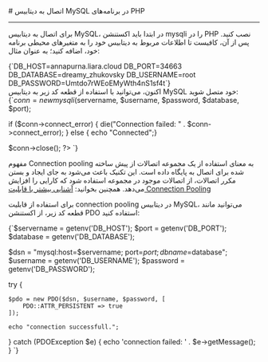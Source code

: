 

<Layout>
<Head>
<title>مستندات اتصال به دیتابیس MySQL در PHP - لیارا</title>
</Head>
# اتصال به دیتابیس MySQL در برنامه‌های PHP
<hr className="mb-2" />

برای اتصال به دیتابیس MySQL، در ابتدا باید اکستنشن <Important>mysqli</Important> را در PHP نصب کنید. پس از آن، کافیست تا 
اطلاعات مربوط به دیتابیس خود را 
به متغیرهای محیطی برنامه خود، اضافه کنید؛ به عنوان مثال:

<div className="h-2" />
    <div dir='ltr'>
    <Highlight className="bash">
        {`DB_HOST=annapurna.liara.cloud
DB_PORT=34663
DB_DATABASE=dreamy_zhukovsky
DB_USERNAME=root
DB_PASSWORD=Umtdo7rWEoEMyWth4nS1sf4t`}
    </Highlight>
    </div>
<div className="h-2" />
اکنون، می‌توانید با استفاده از قطعه کد زیر به دیتابیس MySQL خود متصل شوید:

<div className="h-2" />
    <div dir='ltr'>
    <Highlight className="php">
        {`<?php
$servername = getenv('DB_HOST');
$port = getenv('DB_PORT'); 
$username = getenv('DB_USERNAME'); 
$password = getenv('DB_PASSWORD'); 
$database = getenv('DB_DATABASE'); 

$conn = new mysqli($servername, $username, $password, $database, $port);

if ($conn->connect_error) {
    die("Connection failed: " . $conn->connect_error);
} else {
    echo "Connected";}

$conn->close();
?> `}
    </Highlight>
    </div>
<div className="h-2" />


<Section id="connection-pooling" title="استفاده از Connection Pooling" />

مفهوم Connection pooling به معنای استفاده از یک مجموعه اتصالات از پیش ساخته شده برای اتصال به پایگاه داده است. این تکنیک باعث می‌شود به جای ایجاد و بستن مکرر اتصالات، از اتصالات موجود در مجموعه استفاده شود که کارایی را افزایش می‌دهد.
<Alert variant='success'>همچنین بخوانید: <a className="blue-link" href="../../../../dbaas/details/connection-pool">آشنایی بیشتر با قابلیت Connection Pooling</a></Alert>

برای استفاده از قابلیت connection pooling در دیتابیس MySQL، می‌توانید مانند قطعه کد زیر، از اکستنشن <Important>PDO</Important> استفاده کنید:
<div className="h-2" />
  <div dir='ltr'>
  <Highlight className="php">
{`<?php

$servername = getenv('DB_HOST');
$port = getenv('DB_PORT'); 
$database = getenv('DB_DATABASE'); 

$dsn = "mysql:host=$servername; port=$port; dbname=$database";
$username = getenv('DB_USERNAME');
$password = getenv('DB_PASSWORD'); 

try {
    
    $pdo = new PDO($dsn, $username, $password, [
        PDO::ATTR_PERSISTENT => true
    ]);

    echo "connection successfull.";
} catch (PDOException $e) {
    echo 'connection failed: ' . $e->getMessage();
}
`}
  </Highlight>
  </div>
<div className="h-2" />

</Layout>